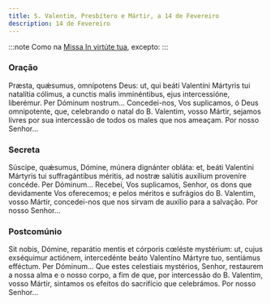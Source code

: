 ```yaml
---
title: S. Valentim, Presbítero e Mártir, a 14 de Fevereiro
description: 14 de Fevereiro
---
```


:::note
Como na [Missa In virtúte tua](/missal/comum/4martirnaopontifice1), excepto:
:::

### Oração

<div class="side-by-side not-content">
  <span>
    Præsta, quǽsumus, omnípotens Deus: ut, qui beáti Valentíni Mártyris tui natalítia cólimus, a
    cunctis malis imminéntibus, ejus intercessióne, liberémur. Per Dóminum nostrum...
  </span>
  <span>
    Concedei-nos, Vos suplicamos, ó Deus omnipotente, que, celebrando o natal do B. Valentim, vosso
    Mártir, sejamos livres por sua intercessão de todos os males que nos ameaçam. Por nosso
    Senhor...
  </span>
</div>

### Secreta

<div class="side-by-side not-content">
  <span>
    Súscipe, quǽsumus, Dómine, múnera dignánter obláta: et, beáti Valentini Mártyris tui
    suffragántibus méritis, ad nostræ salútis auxílium proveníre concéde. Per Dóminum...
  </span>
  <span>
    Recebei, Vos suplicamos, Senhor, os dons que devidamente Vos oferecemos; e pelos méritos e
    sufrágios do B. Valentim, vosso Mártir, concedei-nos que nos sirvam de auxílio para a salvação.
    Por nosso Senhor...
  </span>
</div>

### Postcomúnio

<div class="side-by-side not-content">
  <span>
    Sit nobis, Dómine, reparátio mentis et córporis cœléste mystérium: ut, cujus exséquimur
    actiónem, intercedénte beáto Valentíno Mártyre tuo, sentiámus efféctum. Per Dóminum...
  </span>
  <span>
    Que estes celestiais mystérios, Senhor, restaurem a nossa alma e o nosso corpo, a fim de que,
    por intercessão do B. Valentim, vosso Mártir, sintamos os efeitos do sacrifício que celebrámos.
    Por nosso Senhor...
  </span>
</div>
